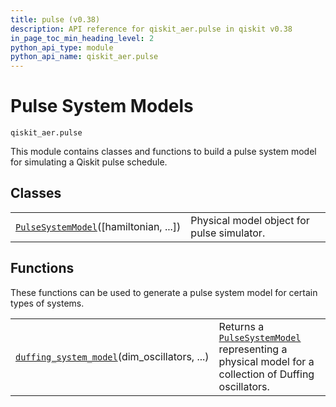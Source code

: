 ```yaml
---
title: pulse (v0.38)
description: API reference for qiskit_aer.pulse in qiskit v0.38
in_page_toc_min_heading_level: 2
python_api_type: module
python_api_name: qiskit_aer.pulse
---
```


<span id="module-qiskit_aer.pulse" />

<span id="aer-pulse" />

<span id="pulse-system-models-qiskit-aer-pulse" />

# Pulse System Models

`qiskit_aer.pulse`

This module contains classes and functions to build a pulse system model for simulating a Qiskit pulse schedule.

## Classes

|                                                                                                                  |                                            |
| ---------------------------------------------------------------------------------------------------------------- | ------------------------------------------ |
| [`PulseSystemModel`](qiskit_aer.pulse.PulseSystemModel "qiskit_aer.pulse.PulseSystemModel")(\[hamiltonian, ...]) | Physical model object for pulse simulator. |

## Functions

These functions can be used to generate a pulse system model for certain types of systems.

|                                                                                                                                |                                                                                                                                                                              |
| ------------------------------------------------------------------------------------------------------------------------------ | ---------------------------------------------------------------------------------------------------------------------------------------------------------------------------- |
| [`duffing_system_model`](qiskit_aer.pulse.duffing_system_model "qiskit_aer.pulse.duffing_system_model")(dim\_oscillators, ...) | Returns a [`PulseSystemModel`](qiskit_aer.pulse.PulseSystemModel "qiskit_aer.pulse.PulseSystemModel") representing a physical model for a collection of Duffing oscillators. |

